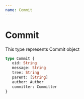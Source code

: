 ```yaml
---
name: Commit
---
```


# Commit

This type represents Commit object

```graphql
type Commit {
   oid: String
   message: String
   tree: String
   parent: [String]
   author: Author
   committer: Committer
}
```
